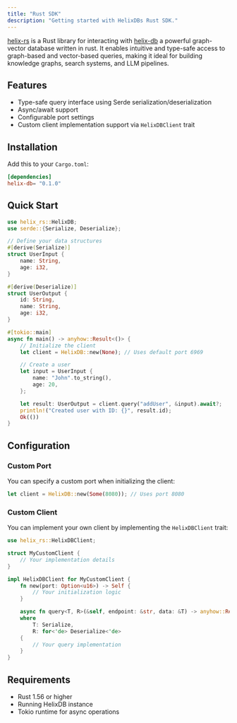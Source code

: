```yaml
---
title: "Rust SDK"
description: "Getting started with HelixDBs Rust SDK."
---
```


[helix-rs](https://github.com/HelixDB/helix-rs) is a Rust library for interacting with [helix-db](https://github.com/HelixDB/helix-db) a powerful graph-vector database written in rust. It enables intuitive and type-safe access to graph-based and vector-based queries, making it ideal for building knowledge graphs, search systems, and LLM pipelines.

## Features

- Type-safe query interface using Serde serialization/deserialization
- Async/await support
- Configurable port settings
- Custom client implementation support via `HelixDBClient` trait

## Installation

Add this to your `Cargo.toml`:

```toml
[dependencies]
helix-db= "0.1.0"
```

## Quick Start

```rust
use helix_rs::HelixDB;
use serde::{Serialize, Deserialize};

// Define your data structures
#[derive(Serialize)]
struct UserInput {
    name: String,
    age: i32,
}

#[derive(Deserialize)]
struct UserOutput {
    id: String,
    name: String,
    age: i32,
}

#[tokio::main]
async fn main() -> anyhow::Result<()> {
    // Initialize the client
    let client = HelixDB::new(None); // Uses default port 6969

    // Create a user
    let input = UserInput {
        name: "John".to_string(),
        age: 20,
    };

    let result: UserOutput = client.query("addUser", &input).await?;
    println!("Created user with ID: {}", result.id);
    Ok(())
}
```

## Configuration

### Custom Port

You can specify a custom port when initializing the client:

```rust
let client = HelixDB::new(Some(8080)); // Uses port 8080
```

### Custom Client

You can implement your own client by implementing the `HelixDBClient` trait:

```rust
use helix_rs::HelixDBClient;

struct MyCustomClient {
    // Your implementation details
}

impl HelixDBClient for MyCustomClient {
    fn new(port: Option<u16>) -> Self {
        // Your initialization logic
    }

    async fn query<T, R>(&self, endpoint: &str, data: &T) -> anyhow::Result<R>
    where
        T: Serialize,
        R: for<'de> Deserialize<'de>
    {
        // Your query implementation
    }
}
```

## Requirements

- Rust 1.56 or higher
- Running HelixDB instance
- Tokio runtime for async operations
